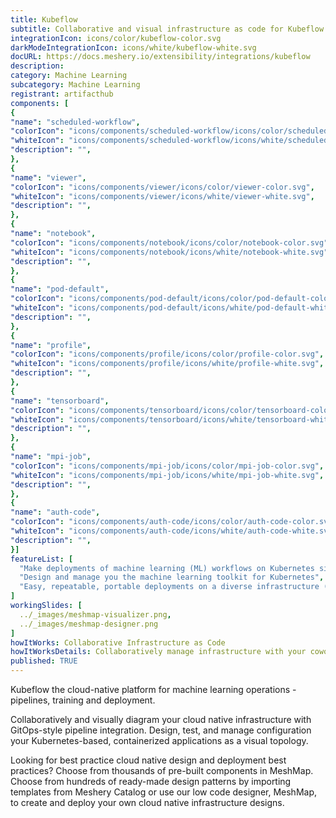 ```yaml
---
title: Kubeflow
subtitle: Collaborative and visual infrastructure as code for Kubeflow
integrationIcon: icons/color/kubeflow-color.svg
darkModeIntegrationIcon: icons/white/kubeflow-white.svg
docURL: https://docs.meshery.io/extensibility/integrations/kubeflow
description: 
category: Machine Learning
subcategory: Machine Learning
registrant: artifacthub
components: [
{
"name": "scheduled-workflow",
"colorIcon": "icons/components/scheduled-workflow/icons/color/scheduled-workflow-color.svg",
"whiteIcon": "icons/components/scheduled-workflow/icons/white/scheduled-workflow-white.svg",
"description": "",
},
{
"name": "viewer",
"colorIcon": "icons/components/viewer/icons/color/viewer-color.svg",
"whiteIcon": "icons/components/viewer/icons/white/viewer-white.svg",
"description": "",
},
{
"name": "notebook",
"colorIcon": "icons/components/notebook/icons/color/notebook-color.svg",
"whiteIcon": "icons/components/notebook/icons/white/notebook-white.svg",
"description": "",
},
{
"name": "pod-default",
"colorIcon": "icons/components/pod-default/icons/color/pod-default-color.svg",
"whiteIcon": "icons/components/pod-default/icons/white/pod-default-white.svg",
"description": "",
},
{
"name": "profile",
"colorIcon": "icons/components/profile/icons/color/profile-color.svg",
"whiteIcon": "icons/components/profile/icons/white/profile-white.svg",
"description": "",
},
{
"name": "tensorboard",
"colorIcon": "icons/components/tensorboard/icons/color/tensorboard-color.svg",
"whiteIcon": "icons/components/tensorboard/icons/white/tensorboard-white.svg",
"description": "",
},
{
"name": "mpi-job",
"colorIcon": "icons/components/mpi-job/icons/color/mpi-job-color.svg",
"whiteIcon": "icons/components/mpi-job/icons/white/mpi-job-white.svg",
"description": "",
},
{
"name": "auth-code",
"colorIcon": "icons/components/auth-code/icons/color/auth-code-color.svg",
"whiteIcon": "icons/components/auth-code/icons/white/auth-code-white.svg",
"description": "",
}]
featureList: [
  "Make deployments of machine learning (ML) workflows on Kubernetes simple, portable and scalable. ",
  "Design and manage you the machine learning toolkit for Kubernetes",
  "Easy, repeatable, portable deployments on a diverse infrastructure (for example, experimenting on a laptop, then moving to an on-premises cluster or to the cloud)"
]
workingSlides: [
  ../_images/meshmap-visualizer.png,
  ../_images/meshmap-designer.png
]
howItWorks: Collaborative Infrastructure as Code
howItWorksDetails: Collaboratively manage infrastructure with your coworkers synchronously sharing the same designs.
published: TRUE
---
```

<p>
Kubeflow the cloud-native platform for machine learning operations - pipelines, training and deployment.
</p>
<p>
    Collaboratively and visually diagram your cloud native infrastructure with GitOps-style pipeline integration. Design, test, and manage configuration your Kubernetes-based, containerized applications as a visual topology.
</p>
<p>
    Looking for best practice cloud native design and deployment best practices? Choose from thousands of pre-built components in MeshMap. Choose from hundreds of ready-made design patterns by importing templates from Meshery Catalog or use our low code designer, MeshMap, to create and deploy your own cloud native infrastructure designs.
</p>
